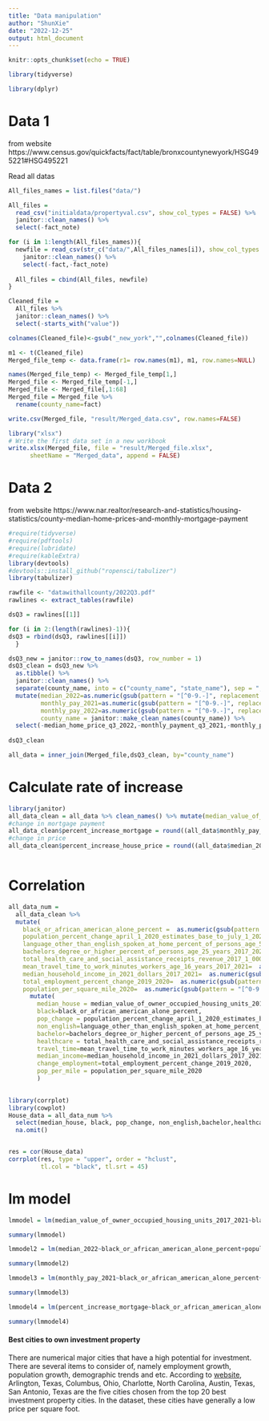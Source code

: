 ```yaml
---
title: "Data manipulation"
author: "ShunXie"
date: "2022-12-25"
output: html_document
---
```


```r
knitr::opts_chunk$set(echo = TRUE)
```

```r
library(tidyverse)

library(dplyr)

```

# Data 1

from website https://www.census.gov/quickfacts/fact/table/bronxcountynewyork/HSG495221#HSG495221


Read all datas
```r
All_files_names = list.files("data/")

All_files = 
  read_csv("initialdata/propertyval.csv", show_col_types = FALSE) %>% 
  janitor::clean_names() %>% 
  select(-fact_note)

for (i in 1:length(All_files_names)){
  newfile = read_csv(str_c("data/",All_files_names[i]), show_col_types = FALSE) %>% 
    janitor::clean_names() %>% 
    select(-fact,-fact_note)
  
  All_files = cbind(All_files, newfile)
}

Cleaned_file = 
  All_files %>% 
  janitor::clean_names() %>% 
  select(-starts_with("value"))

colnames(Cleaned_file)<-gsub("_new_york","",colnames(Cleaned_file))

```

```r
m1 <- t(Cleaned_file)
Merged_file_temp <- data.frame(r1= row.names(m1), m1, row.names=NULL) 

names(Merged_file_temp) <- Merged_file_temp[1,] 
Merged_file <- Merged_file_temp[-1,] 
Merged_file <- Merged_file[,1:68] 
Merged_file = Merged_file %>% 
  rename(county_name=fact)

write.csv(Merged_file, "result/Merged_data.csv", row.names=FALSE)
```

```r
library("xlsx")
# Write the first data set in a new workbook
write.xlsx(Merged_file, file = "result/Merged_file.xlsx",
      sheetName = "Merged_data", append = FALSE)
```


# Data 2

from website https://www.nar.realtor/research-and-statistics/housing-statistics/county-median-home-prices-and-monthly-mortgage-payment

```r
#require(tidyverse)
#require(pdftools)
#require(lubridate)
#require(kableExtra)
library(devtools)
#devtools::install_github("ropensci/tabulizer")
library(tabulizer)
```

```r
rawfile <- "datawithallcounty/2022Q3.pdf"
rawlines <- extract_tables(rawfile)

```




```r
dsQ3 = rawlines[[1]]

for (i in 2:(length(rawlines)-1)){
dsQ3 = rbind(dsQ3, rawlines[[i]])
  }

```

```r
dsQ3_new = janitor::row_to_names(dsQ3, row_number = 1) 
dsQ3_clean = dsQ3_new %>%
  as.tibble() %>% 
  janitor::clean_names() %>% 
  separate(county_name, into = c("county_name", "state_name"), sep = ",") %>% 
  mutate(median_2022=as.numeric(gsub(pattern = "[^0-9.-]", replacement = '',median_home_price_q3_2022)),
         monthly_pay_2021=as.numeric(gsub(pattern = "[^0-9.-]", replacement = '',monthly_payment_q3_2021)),
         monthly_pay_2022=as.numeric(gsub(pattern = "[^0-9.-]", replacement = '',monthly_payment_q3_2022)),
         county_name = janitor::make_clean_names(county_name)) %>% 
  select(-median_home_price_q3_2022,-monthly_payment_q3_2021,-monthly_payment_q3_2022,-state_name) 
  
dsQ3_clean

```




```r
all_data = inner_join(Merged_file,dsQ3_clean, by="county_name") 
```


# Calculate rate of increase

```r
library(janitor)
all_data_clean = all_data %>% clean_names() %>% mutate(median_value_of_owner_occupied_housing_units_2017_2021=as.numeric(gsub(pattern = "[^0-9.-]", replacement = '',median_value_of_owner_occupied_housing_units_2017_2021)))
#change in mortgage payment
all_data_clean$percent_increase_mortgage = round((all_data$monthly_pay_2022-all_data$monthly_pay_2021)/all_data$monthly_pay_2021*100,2)
#change in price
all_data_clean$percent_increase_house_price = round((all_data$median_2022-all_data_clean$median_value_of_owner_occupied_housing_units_2017_2021)/all_data_clean$median_value_of_owner_occupied_housing_units_2017_2021*100,2)
  

```

# Correlation

```r
all_data_num = 
  all_data_clean %>% 
  mutate(
    black_or_african_american_alone_percent =  as.numeric(gsub(pattern = "[^0-9.-]", replacement = '',black_or_african_american_alone_percent)),
    population_percent_change_april_1_2020_estimates_base_to_july_1_2021_v2021=  as.numeric(gsub(pattern = "[^0-9.-]", replacement = '',population_percent_change_april_1_2020_estimates_base_to_july_1_2021_v2021)),
    language_other_than_english_spoken_at_home_percent_of_persons_age_5_years_2017_2021=  as.numeric(gsub(pattern = "[^0-9.-]", replacement = '',language_other_than_english_spoken_at_home_percent_of_persons_age_5_years_2017_2021)),
    bachelors_degree_or_higher_percent_of_persons_age_25_years_2017_2021=  as.numeric(gsub(pattern = "[^0-9.-]", replacement = '',bachelors_degree_or_higher_percent_of_persons_age_25_years_2017_2021)),
    total_health_care_and_social_assistance_receipts_revenue_2017_1_000=  as.numeric(gsub(pattern = "[^0-9.-]", replacement = '',total_health_care_and_social_assistance_receipts_revenue_2017_1_000)),
    mean_travel_time_to_work_minutes_workers_age_16_years_2017_2021=  as.numeric(gsub(pattern = "[^0-9.-]", replacement = '',mean_travel_time_to_work_minutes_workers_age_16_years_2017_2021)),
    median_household_income_in_2021_dollars_2017_2021=  as.numeric(gsub(pattern = "[^0-9.-]", replacement = '',median_household_income_in_2021_dollars_2017_2021)),
    total_employment_percent_change_2019_2020=  as.numeric(gsub(pattern = "[^0-9.-]", replacement = '',total_employment_percent_change_2019_2020)),
    population_per_square_mile_2020=  as.numeric(gsub(pattern = "[^0-9.-]", replacement = '',population_per_square_mile_2020))) %>% 
      mutate(
        median_house = median_value_of_owner_occupied_housing_units_2017_2021,
        black=black_or_african_american_alone_percent,
        pop_change = population_percent_change_april_1_2020_estimates_base_to_july_1_2021_v2021, 
        non_english=language_other_than_english_spoken_at_home_percent_of_persons_age_5_years_2017_2021, 
        bachelor=bachelors_degree_or_higher_percent_of_persons_age_25_years_2017_2021,
        healthcare = total_health_care_and_social_assistance_receipts_revenue_2017_1_000,
        travel_time=mean_travel_time_to_work_minutes_workers_age_16_years_2017_2021,
        median_income=median_household_income_in_2021_dollars_2017_2021,
        change_employment=total_employment_percent_change_2019_2020,
        pop_per_mile = population_per_square_mile_2020
        )
         
```


```r
library(corrplot)
library(cowplot)
House_data = all_data_num %>% 
  select(median_house, black, pop_change, non_english,bachelor,healthcare,travel_time,median_income,change_employment,pop_per_mile) %>% 
  na.omit()


res = cor(House_data)
corrplot(res, type = "upper", order = "hclust", 
         tl.col = "black", tl.srt = 45)
```





# lm model

```r
  
lmmodel = lm(median_value_of_owner_occupied_housing_units_2017_2021~black_or_african_american_alone_percent+population_percent_change_april_1_2020_estimates_base_to_july_1_2021_v2021+language_other_than_english_spoken_at_home_percent_of_persons_age_5_years_2017_2021+bachelors_degree_or_higher_percent_of_persons_age_25_years_2017_2021+total_health_care_and_social_assistance_receipts_revenue_2017_1_000+mean_travel_time_to_work_minutes_workers_age_16_years_2017_2021+median_household_income_in_2021_dollars_2017_2021+total_employment_percent_change_2019_2020+population_per_square_mile_2020,all_data_num)


```

```r
summary(lmmodel)
```

```r
lmmodel2 = lm(median_2022~black_or_african_american_alone_percent+population_percent_change_april_1_2020_estimates_base_to_july_1_2021_v2021+language_other_than_english_spoken_at_home_percent_of_persons_age_5_years_2017_2021+bachelors_degree_or_higher_percent_of_persons_age_25_years_2017_2021+total_health_care_and_social_assistance_receipts_revenue_2017_1_000+mean_travel_time_to_work_minutes_workers_age_16_years_2017_2021+median_household_income_in_2021_dollars_2017_2021+total_employment_percent_change_2019_2020+population_per_square_mile_2020,all_data_num)

summary(lmmodel2)
```


```r
lmmodel3 = lm(monthly_pay_2021~black_or_african_american_alone_percent+population_percent_change_april_1_2020_estimates_base_to_july_1_2021_v2021+language_other_than_english_spoken_at_home_percent_of_persons_age_5_years_2017_2021+bachelors_degree_or_higher_percent_of_persons_age_25_years_2017_2021+total_health_care_and_social_assistance_receipts_revenue_2017_1_000+mean_travel_time_to_work_minutes_workers_age_16_years_2017_2021+median_household_income_in_2021_dollars_2017_2021+total_employment_percent_change_2019_2020+population_per_square_mile_2020,all_data_num)

summary(lmmodel3)
```


```r
lmmodel4 = lm(percent_increase_mortgage~black_or_african_american_alone_percent+population_percent_change_april_1_2020_estimates_base_to_july_1_2021_v2021+language_other_than_english_spoken_at_home_percent_of_persons_age_5_years_2017_2021+bachelors_degree_or_higher_percent_of_persons_age_25_years_2017_2021+total_health_care_and_social_assistance_receipts_revenue_2017_1_000+mean_travel_time_to_work_minutes_workers_age_16_years_2017_2021+median_household_income_in_2021_dollars_2017_2021+total_employment_percent_change_2019_2020+population_per_square_mile_2020,all_data_num)

summary(lmmodel4)
```







#### Best cities to own investment property

There are numerical major cities that have a high potential for investment. There are several items to consider of, namely employment growth, population growth, demographic trends and etc. According to [website](https://www.financialsamurai.com/the-20-best-cities-to-own-investment-property-in-america/), Arlington, Texas, Columbus, Ohio, Charlotte, North Carolina, Austin, Texas, San Antonio, Texas are the five cities chosen from the top 20 best investment property cities. In the dataset, these cities have generally a low price per square foot. 
